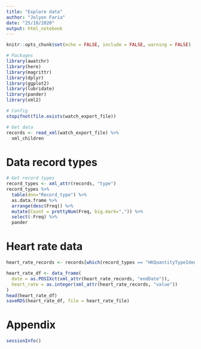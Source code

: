 ```yaml
---
title: "Explore data"
author: "Jolyon Faria"
date: "25/10/2020"
output: html_notebook
---
```


```r

knitr::opts_chunk$set(echo = FALSE, include = FALSE, warning = FALSE)

```

```r

# Packages
library(awatchr)
library(here)
library(magrittr)
library(dplyr)
library(ggplot2)
library(lubridate)
library(pander)
library(xml2)

# Config
stopifnot(file.exists(watch_export_file))

```

```r

# Get data
records <- read_xml(watch_export_file) %>%
  xml_children

```

# Data record types

```r

# Get record types
record_types <- xml_attr(records, "type")
record_types %>%
  table(dnn="Record_type") %>%
  as.data.frame %>%
  arrange(desc(Freq)) %>%
  mutate(Count = prettyNum(Freq, big.mark=",")) %>%
  select(-Freq) %>%
  pander

```

# Heart rate data

```r

heart_rate_records <- records[which(record_types == "HKQuantityTypeIdentifierHeartRate")]

heart_rate_df <- data_frame(
  date = as.POSIXct(xml_attr(heart_rate_records, "endDate")),
  heart_rate = as.integer(xml_attr(heart_rate_records, "value"))
)
head(heart_rate_df)
saveRDS(heart_rate_df, file = heart_rate_file)

```

\newpage

# Appendix

```r

sessionInfo()

```
